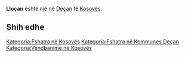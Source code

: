 {{Fshat në 
 | Emri                = Lloçan
 | EmriAlt                = 
 | NAME_SHORT_FORM=      
 | NAME_GENERIC=      
 | NAME_SORT_NAME_RO=      LLOCAN
 | FULL_NAME_RO = Lloçan
 | FULL_NAME_ND_RO=Llocan
 | SORT_NAME_RG=LLOCAN
 | FULL_NAME_RG=Lloçan
 | FULL_NAME_ND_RG=Llocan
 | SRP_NAME_SHORT_FORM=      
 | SRP_NAME_GENERIC=      
 | SRP_NAME_SORT_NAME_RO=      
 | SRP_FULL_NAME_RO = 
 | SRP_FULL_NAME_ND_RO=
 | SRP_SORT_NAME_RG=
 | SRP_FULL_NAME_RG=
 | SRP_FULL_NAME_ND_RG=
 | Emri (Rasa dhanore) = 
 | Figura              = 
 | Shteti              = Kosovo
 | Komuna              = Deçan
 | Kodi postar         = 
 | Sipërfaqja          = 

 | Popullsia           = 

 | Regj. i popullsisë  = 
 | Dend. e popullsisë  = 
 | Faqja zyrtare       = 
 <!--- Koordinatat ----> 
 | Gjerësia            = 42.524444
 | Gjatësia            = 20.280833
 | Lartësia            = 
}}
'''Lloçan''' është një [[]] në [[Deçan]] të [[Kosovës]].

<!-- == Gjeografia == -->
<!-- == Historia == -->
<!-- == Demografia == -->
== Shih edhe ==
{{Komuna Deçan}}
{{Kosovo-Administrata-Cung}}

[[Kategoria:Fshatra në Kosovës]]
[[Kategoria:Fshatra në Kommunes Deçan]]
[[Kategoria:Vendbanime në Kosovës]]